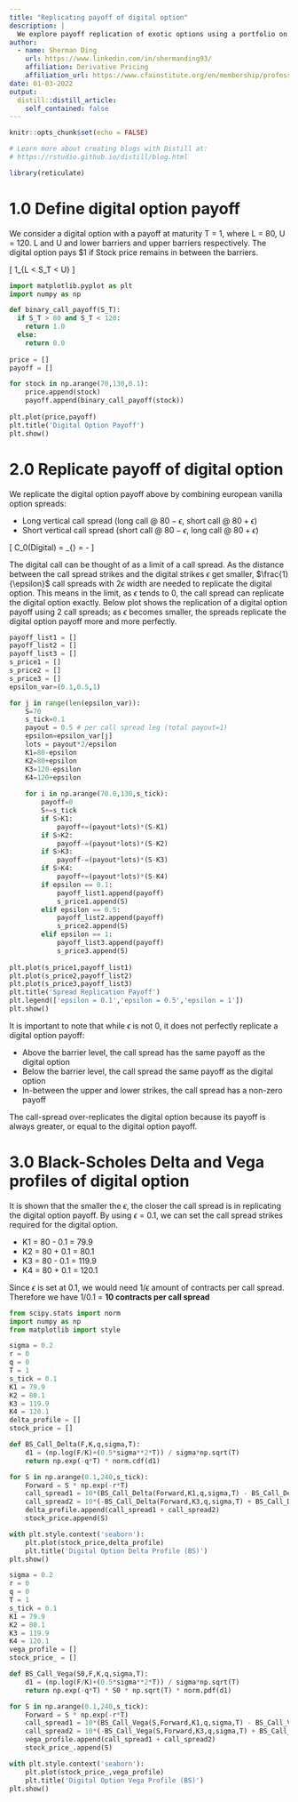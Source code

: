 ```yaml
---
title: "Replicating payoff of digital option"
description: |
  We explore payoff replication of exotic options using a portfolio on vanilla options. We investigate how well the replication is and what factors affect the payoff.
author:
  - name: Sherman Ding
    url: https://www.linkedin.com/in/shermanding93/
    affiliation: Derivative Pricing
    affiliation_url: https://www.cfainstitute.org/en/membership/professional-development/refresher-readings/basics-derivative-pricing-valuation#:~:text=Derivatives%20are%20priced%20by%20creating,eliminates%20any%20possibility%20of%20arbitrage.
date: 01-03-2022
output:
  distill::distill_article:
    self_contained: false
---
```


```r
knitr::opts_chunk$set(echo = FALSE)

# Learn more about creating blogs with Distill at:
# https://rstudio.github.io/distill/blog.html

```

\newcommand{\ci}{\perp\!\!\!\perp}

```r
library(reticulate)
```

# 1.0 Define digital option payoff

We consider a digital option with a payoff at maturity T = 1, where L = 80, U = 120. L and U and lower barriers and upper barriers respectively. The digital option pays $1 if Stock price remains in between the barriers.

\[
1_{L < S_T < U}
\]

```python
import matplotlib.pyplot as plt
import numpy as np

def binary_call_payoff(S_T):
  if S_T > 80 and S_T < 120:
    return 1.0
  else:
    return 0.0
  
price = []
payoff = []

for stock in np.arange(70,130,0.1):
    price.append(stock)
    payoff.append(binary_call_payoff(stock))
    
plt.plot(price,payoff)
plt.title('Digital Option Payoff')
plt.show()
```

# 2.0 Replicate payoff of digital option

We replicate the digital option payoff above by combining european vanilla option spreads:

* Long vertical call spread (long call @ $80 - \epsilon$, short call @ $80 + \epsilon$)
* Short vertical call spread (short call @ $80 - \epsilon$, long call @ $80 + \epsilon$)

\[
C_0(Digital) = \lim_{\epsilon \rightarrow 0} \frac{Call(80 - \epsilon) - Call(80 + \epsilon)}{2\epsilon} = -\frac{dCall}{dK}
\]

The digital call can be thought of as a limit of a call spread. As the distance between the call spread strikes and the digital strikes $\epsilon$ get smaller, $\frac{1}{\epsilon}$ call spreads with 2$\epsilon$ width are needed to replicate the digital option. This means in the limit, as $\epsilon$ tends to 0, the call spread can replicate the digital option exactly.
Below plot shows the replication of a digital option payoff using 2 call spreads; as $\epsilon$ becomes smaller, the spreads replicate the digital option payoff more and more perfectly.

```python
payoff_list1 = []
payoff_list2 = []
payoff_list3 = []
s_price1 = []
s_price2 = []
s_price3 = []
epsilon_var=(0.1,0.5,1)

for j in range(len(epsilon_var)):
    S=70
    s_tick=0.1
    payout = 0.5 # per call spread leg (total payout=1)
    epsilon=epsilon_var[j]
    lots = payout*2/epsilon 
    K1=80-epsilon
    K2=80+epsilon
    K3=120-epsilon
    K4=120+epsilon
    
    for i in np.arange(70.0,130,s_tick):
        payoff=0
        S+=s_tick
        if S>K1:
            payoff+=(payout*lots)*(S-K1)
        if S>K2:
            payoff-=(payout*lots)*(S-K2)
        if S>K3:
            payoff-=(payout*lots)*(S-K3)
        if S>K4:
            payoff+=(payout*lots)*(S-K4)
        if epsilon == 0.1:      
            payoff_list1.append(payoff)
            s_price1.append(S)
        elif epsilon == 0.5:
            payoff_list2.append(payoff)
            s_price2.append(S)
        elif epsilon == 1:
            payoff_list3.append(payoff)
            s_price3.append(S)
    
plt.plot(s_price1,payoff_list1)
plt.plot(s_price2,payoff_list2)
plt.plot(s_price3,payoff_list3)
plt.title('Spread Replication Payoff')
plt.legend(['epsilon = 0.1','epsilon = 0.5','epsilon = 1'])
plt.show()
```


It is important to note that while $\epsilon$ is not 0, it does not perfectly replicate a digital option payoff:

* Above the barrier level, the call spread has the same payoff as the digital option
* Below the barrier level, the call spread the same payoff as the digital option
* In-between the upper and lower strikes, the call spread has a non-zero payoff

The call-spread over-replicates the digital option because its payoff is always greater, or equal to the digital option payoff.

# 3.0 Black-Scholes Delta and Vega profiles of digital option

It is shown that the smaller the $\epsilon$, the closer the call spread is in replicating the digital option payoff.
By using $\epsilon$ = 0.1, we can set the call spread strikes required for the digital option.

* K1 = 80 - 0.1 = 79.9
* K2 = 80 + 0.1 = 80.1
* K3 = 80 - 0.1 = 119.9
* K4 = 80 + 0.1 = 120.1

Since $\epsilon$ is set at 0.1, we would need 1/$\epsilon$ amount of contracts per call spread.
Therefore we have 1/0.1 = **10 contracts per call spread**

```python
from scipy.stats import norm
import numpy as np
from matplotlib import style

sigma = 0.2
r = 0
q = 0
T = 1
s_tick = 0.1
K1 = 79.9
K2 = 80.1
K3 = 119.9
K4 = 120.1
delta_profile = []
stock_price = []

def BS_Call_Delta(F,K,q,sigma,T):
    d1 = (np.log(F/K)+(0.5*sigma**2*T)) / sigma*np.sqrt(T)
    return np.exp(-q*T) * norm.cdf(d1)

for S in np.arange(0.1,240,s_tick):
    Forward = S * np.exp(-r*T)
    call_spread1 = 10*(BS_Call_Delta(Forward,K1,q,sigma,T) - BS_Call_Delta(Forward,K2,q,sigma,T))
    call_spread2 = 10*(-BS_Call_Delta(Forward,K3,q,sigma,T) + BS_Call_Delta(Forward,K4,q,sigma,T))
    delta_profile.append(call_spread1 + call_spread2)
    stock_price.append(S)

with plt.style.context('seaborn'):    
    plt.plot(stock_price,delta_profile)
    plt.title('Digital Option Delta Profile (BS)')
plt.show()
```

```python
sigma = 0.2
r = 0
q = 0
T = 1
s_tick = 0.1
K1 = 79.9
K2 = 80.1
K3 = 119.9
K4 = 120.1
vega_profile = []
stock_price_ = []

def BS_Call_Vega(S0,F,K,q,sigma,T):
    d1 = (np.log(F/K)+(0.5*sigma**2*T)) / sigma*np.sqrt(T)
    return np.exp(-q*T) * S0 * np.sqrt(T) * norm.pdf(d1)

for S in np.arange(0.1,240,s_tick):
    Forward = S * np.exp(-r*T)
    call_spread1 = 10*(BS_Call_Vega(S,Forward,K1,q,sigma,T) - BS_Call_Vega(S,Forward,K2,q,sigma,T))
    call_spread2 = 10*(-BS_Call_Vega(S,Forward,K3,q,sigma,T) + BS_Call_Vega(S,Forward,K4,q,sigma,T))
    vega_profile.append(call_spread1 + call_spread2)
    stock_price_.append(S)

with plt.style.context('seaborn'):    
    plt.plot(stock_price_,vega_profile)
    plt.title('Digital Option Vega Profile (BS)')
plt.show()
```